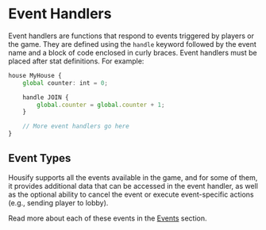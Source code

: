# Event Handlers

Event handlers are functions that respond to events triggered by players or the game. They are defined using the `handle` keyword followed by the event name and a block of code enclosed in curly braces. Event handlers must be placed after stat definitions. For example:

```ts
house MyHouse {
    global counter: int = 0;

    handle JOIN {
        global.counter = global.counter + 1;
    }

    // More event handlers go here
}
```

## Event Types

Housify supports all the events available in the game, and for some of them, it provides additional data that can be accessed in the event handler, as well as the optional ability to cancel the event or execute event-specific actions (e.g., sending player to lobby).

Read more about each of these events in the [Events](/language/housing/events) section.
